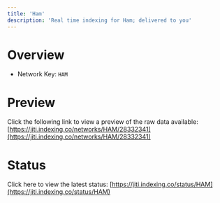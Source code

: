 ```yaml
---
title: 'Ham'
description: 'Real time indexing for Ham; delivered to you'
---
```


# Overview
- Network Key: `HAM`

# Preview
Click the following link to view a preview of the raw data available: [https://jiti.indexing.co/networks/HAM/28332341](https://jiti.indexing.co/networks/HAM/28332341)

# Status
Click here to view the latest status: [https://jiti.indexing.co/status/HAM](https://jiti.indexing.co/status/HAM)
